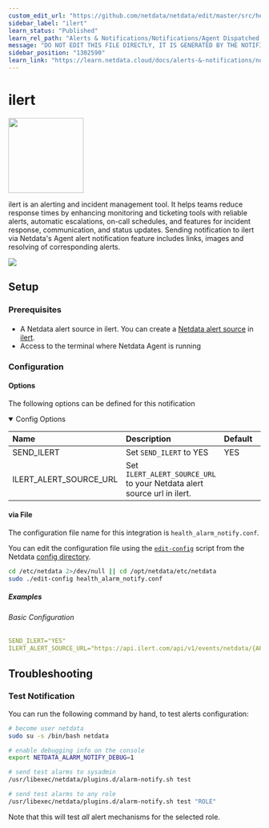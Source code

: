 ```yaml
---
custom_edit_url: "https://github.com/netdata/netdata/edit/master/src/health/notifications/ilert/metadata.yaml"
sidebar_label: "ilert"
learn_status: "Published"
learn_rel_path: "Alerts & Notifications/Notifications/Agent Dispatched Notifications"
message: "DO NOT EDIT THIS FILE DIRECTLY, IT IS GENERATED BY THE NOTIFICATION'S metadata.yaml FILE"
sidebar_position: "1302590"
learn_link: "https://learn.netdata.cloud/docs/alerts-&-notifications/notifications/agent-dispatched-notifications/ilert"
---
```



# ilert


<img src="https://netdata.cloud/img/ilert.svg" width="150"/>


ilert is an alerting and incident management tool. It helps teams reduce response times by enhancing monitoring and ticketing tools with reliable alerts, automatic escalations, on-call schedules, and features for incident response, communication, and status updates.
Sending notification to ilert via Netdata's Agent alert notification feature includes links, images and resolving of corresponding alerts.



<img src="https://img.shields.io/badge/maintained%20by-Netdata-%2300ab44" />

## Setup

### Prerequisites

#### 

- A Netdata alert source in ilert. You can create a [Netdata alert source](https://docs.ilert.com/inbound-integrations/netdata) in [ilert](https://www.ilert.com/).
- Access to the terminal where Netdata Agent is running



### Configuration

#### Options

The following options can be defined for this notification

<details open>
<summary>Config Options</summary>

| Name | Description | Default | Required |
|:----|:-----------|:-------|:--------:|
| SEND_ILERT | Set `SEND_ILERT` to YES | YES | yes |
| ILERT_ALERT_SOURCE_URL | Set `ILERT_ALERT_SOURCE_URL` to your Netdata alert source url in ilert. |  | yes |

</details>



#### via File

The configuration file name for this integration is `health_alarm_notify.conf`.


You can edit the configuration file using the [`edit-config`](/docs/netdata-agent/configuration#edit-a-configuration-file-using-edit-config) script from the
Netdata [config directory](/docs/netdata-agent/configuration#the-netdata-config-directory).

```bash
cd /etc/netdata 2>/dev/null || cd /opt/netdata/etc/netdata
sudo ./edit-config health_alarm_notify.conf
```

##### Examples

###### Basic Configuration



```yaml
SEND_ILERT="YES"
ILERT_ALERT_SOURCE_URL="https://api.ilert.com/api/v1/events/netdata/{API-KEY}"

```


## Troubleshooting

### Test Notification

You can run the following command by hand, to test alerts configuration:

```bash
# become user netdata
sudo su -s /bin/bash netdata

# enable debugging info on the console
export NETDATA_ALARM_NOTIFY_DEBUG=1

# send test alarms to sysadmin
/usr/libexec/netdata/plugins.d/alarm-notify.sh test

# send test alarms to any role
/usr/libexec/netdata/plugins.d/alarm-notify.sh test "ROLE"
```

Note that this will test _all_ alert mechanisms for the selected role.


